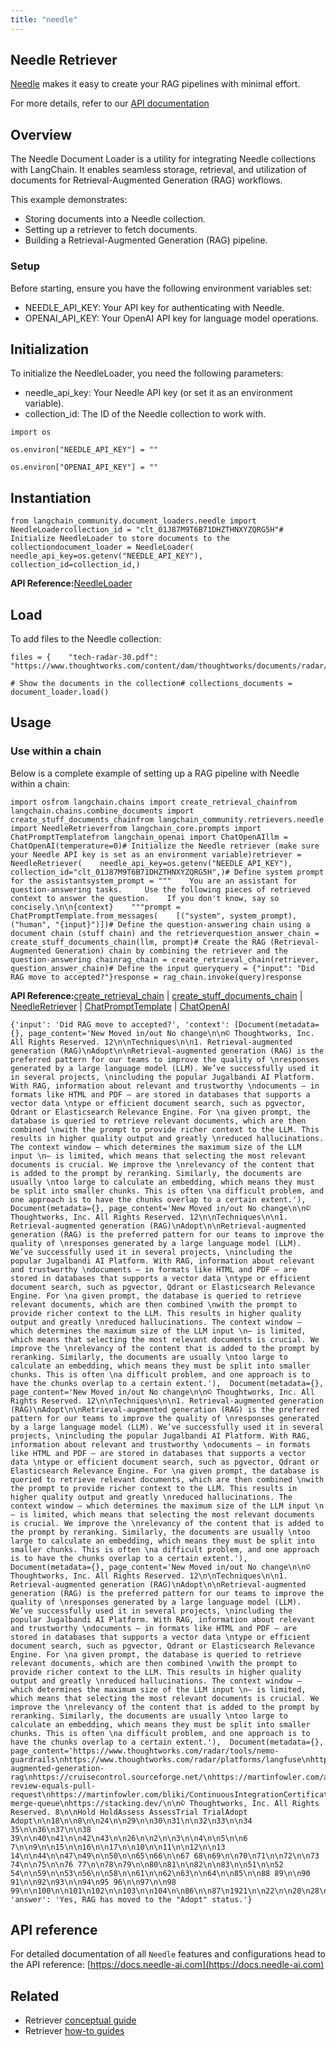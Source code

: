 ```yaml
---
title: "needle"
---
```


## Needle Retriever

[Needle](https://needle-ai.com) makes it easy to create your RAG pipelines with minimal effort.

For more details, refer to our [API documentation](https://docs.needle-ai.com/oss/api-reference/needle-api)

## Overview

The Needle Document Loader is a utility for integrating Needle collections with LangChain. It enables seamless storage, retrieval, and utilization of documents for Retrieval-Augmented Generation (RAG) workflows.

This example demonstrates:

* Storing documents into a Needle collection.
* Setting up a retriever to fetch documents.
* Building a Retrieval-Augmented Generation (RAG) pipeline.

### Setup

Before starting, ensure you have the following environment variables set:

* NEEDLE\_API\_KEY: Your API key for authenticating with Needle.
* OPENAI\_API\_KEY: Your OpenAI API key for language model operations.

## Initialization

To initialize the NeedleLoader, you need the following parameters:

* needle\_api\_key: Your Needle API key (or set it as an environment variable).
* collection\_id: The ID of the Needle collection to work with.

```
import os
```

```
os.environ["NEEDLE_API_KEY"] = ""
```

```
os.environ["OPENAI_API_KEY"] = ""
```

## Instantiation

```
from langchain_community.document_loaders.needle import NeedleLoadercollection_id = "clt_01J87M9T6B71DHZTHNXYZQRG5H"# Initialize NeedleLoader to store documents to the collectiondocument_loader = NeedleLoader(    needle_api_key=os.getenv("NEEDLE_API_KEY"),    collection_id=collection_id,)
```

**API Reference:**[NeedleLoader](https://python.langchain.com/api_reference/community/document_loaders/langchain_community.document_loaders.needle.NeedleLoader.html)

## Load

To add files to the Needle collection:

```
files = {    "tech-radar-30.pdf": "https://www.thoughtworks.com/content/dam/thoughtworks/documents/radar/2024/04/tr_technology_radar_vol_30_en.pdf"}document_loader.add_files(files=files)
```

```
# Show the documents in the collection# collections_documents = document_loader.load()
```

## Usage

### Use within a chain

Below is a complete example of setting up a RAG pipeline with Needle within a chain:

```
import osfrom langchain.chains import create_retrieval_chainfrom langchain.chains.combine_documents import create_stuff_documents_chainfrom langchain_community.retrievers.needle import NeedleRetrieverfrom langchain_core.prompts import ChatPromptTemplatefrom langchain_openai import ChatOpenAIllm = ChatOpenAI(temperature=0)# Initialize the Needle retriever (make sure your Needle API key is set as an environment variable)retriever = NeedleRetriever(    needle_api_key=os.getenv("NEEDLE_API_KEY"),    collection_id="clt_01J87M9T6B71DHZTHNXYZQRG5H",)# Define system prompt for the assistantsystem_prompt = """    You are an assistant for question-answering tasks.     Use the following pieces of retrieved context to answer the question.    If you don't know, say so concisely.\n\n{context}    """prompt = ChatPromptTemplate.from_messages(    [("system", system_prompt), ("human", "{input}")])# Define the question-answering chain using a document chain (stuff chain) and the retrieverquestion_answer_chain = create_stuff_documents_chain(llm, prompt)# Create the RAG (Retrieval-Augmented Generation) chain by combining the retriever and the question-answering chainrag_chain = create_retrieval_chain(retriever, question_answer_chain)# Define the input queryquery = {"input": "Did RAG move to accepted?"}response = rag_chain.invoke(query)response
```

**API Reference:**[create\_retrieval\_chain](https://python.langchain.com/api_reference/langchain/chains/langchain.chains.retrieval.create_retrieval_chain.html) | [create\_stuff\_documents\_chain](https://python.langchain.com/api_reference/langchain/chains/langchain.chains.combine_documents.stuff.create_stuff_documents_chain.html) | [NeedleRetriever](https://python.langchain.com/api_reference/community/retrievers/langchain_community.retrievers.needle.NeedleRetriever.html) | [ChatPromptTemplate](https://python.langchain.com/api_reference/core/prompts/langchain_core.prompts.chat.ChatPromptTemplate.html) | [ChatOpenAI](https://python.langchain.com/api_reference/openai/chat_models/langchain_openai.chat_models.base.ChatOpenAI.html)

```
{'input': 'Did RAG move to accepted?', 'context': [Document(metadata={}, page_content='New Moved in/out No change\n\n© Thoughtworks, Inc. All Rights Reserved. 12\n\nTechniques\n\n1. Retrieval-augmented generation (RAG)\nAdopt\n\nRetrieval-augmented generation (RAG) is the preferred pattern for our teams to improve the quality of \nresponses generated by a large language model (LLM). We’ve successfully used it in several projects, \nincluding the popular Jugalbandi AI Platform. With RAG, information about relevant and trustworthy \ndocuments — in formats like HTML and PDF — are stored in databases that supports a vector data \ntype or efficient document search, such as pgvector, Qdrant or Elasticsearch Relevance Engine. For \na given prompt, the database is queried to retrieve relevant documents, which are then combined \nwith the prompt to provide richer context to the LLM. This results in higher quality output and greatly \nreduced hallucinations. The context window — which determines the maximum size of the LLM input \n— is limited, which means that selecting the most relevant documents is crucial. We improve the \nrelevancy of the content that is added to the prompt by reranking. Similarly, the documents are usually \ntoo large to calculate an embedding, which means they must be split into smaller chunks. This is often \na difficult problem, and one approach is to have the chunks overlap to a certain extent.'),  Document(metadata={}, page_content='New Moved in/out No change\n\n© Thoughtworks, Inc. All Rights Reserved. 12\n\nTechniques\n\n1. Retrieval-augmented generation (RAG)\nAdopt\n\nRetrieval-augmented generation (RAG) is the preferred pattern for our teams to improve the quality of \nresponses generated by a large language model (LLM). We’ve successfully used it in several projects, \nincluding the popular Jugalbandi AI Platform. With RAG, information about relevant and trustworthy \ndocuments — in formats like HTML and PDF — are stored in databases that supports a vector data \ntype or efficient document search, such as pgvector, Qdrant or Elasticsearch Relevance Engine. For \na given prompt, the database is queried to retrieve relevant documents, which are then combined \nwith the prompt to provide richer context to the LLM. This results in higher quality output and greatly \nreduced hallucinations. The context window — which determines the maximum size of the LLM input \n— is limited, which means that selecting the most relevant documents is crucial. We improve the \nrelevancy of the content that is added to the prompt by reranking. Similarly, the documents are usually \ntoo large to calculate an embedding, which means they must be split into smaller chunks. This is often \na difficult problem, and one approach is to have the chunks overlap to a certain extent.'),  Document(metadata={}, page_content='New Moved in/out No change\n\n© Thoughtworks, Inc. All Rights Reserved. 12\n\nTechniques\n\n1. Retrieval-augmented generation (RAG)\nAdopt\n\nRetrieval-augmented generation (RAG) is the preferred pattern for our teams to improve the quality of \nresponses generated by a large language model (LLM). We’ve successfully used it in several projects, \nincluding the popular Jugalbandi AI Platform. With RAG, information about relevant and trustworthy \ndocuments — in formats like HTML and PDF — are stored in databases that supports a vector data \ntype or efficient document search, such as pgvector, Qdrant or Elasticsearch Relevance Engine. For \na given prompt, the database is queried to retrieve relevant documents, which are then combined \nwith the prompt to provide richer context to the LLM. This results in higher quality output and greatly \nreduced hallucinations. The context window — which determines the maximum size of the LLM input \n— is limited, which means that selecting the most relevant documents is crucial. We improve the \nrelevancy of the content that is added to the prompt by reranking. Similarly, the documents are usually \ntoo large to calculate an embedding, which means they must be split into smaller chunks. This is often \na difficult problem, and one approach is to have the chunks overlap to a certain extent.'),  Document(metadata={}, page_content='New Moved in/out No change\n\n© Thoughtworks, Inc. All Rights Reserved. 12\n\nTechniques\n\n1. Retrieval-augmented generation (RAG)\nAdopt\n\nRetrieval-augmented generation (RAG) is the preferred pattern for our teams to improve the quality of \nresponses generated by a large language model (LLM). We’ve successfully used it in several projects, \nincluding the popular Jugalbandi AI Platform. With RAG, information about relevant and trustworthy \ndocuments — in formats like HTML and PDF — are stored in databases that supports a vector data \ntype or efficient document search, such as pgvector, Qdrant or Elasticsearch Relevance Engine. For \na given prompt, the database is queried to retrieve relevant documents, which are then combined \nwith the prompt to provide richer context to the LLM. This results in higher quality output and greatly \nreduced hallucinations. The context window — which determines the maximum size of the LLM input \n— is limited, which means that selecting the most relevant documents is crucial. We improve the \nrelevancy of the content that is added to the prompt by reranking. Similarly, the documents are usually \ntoo large to calculate an embedding, which means they must be split into smaller chunks. This is often \na difficult problem, and one approach is to have the chunks overlap to a certain extent.'),  Document(metadata={}, page_content='https://www.thoughtworks.com/radar/tools/nemo-guardrails\nhttps://www.thoughtworks.com/radar/platforms/langfuse\nhttps://www.thoughtworks.com/radar/techniques/retrieval-augmented-generation-rag\nhttps://cruisecontrol.sourceforge.net/\nhttps://martinfowler.com/articles/continuousIntegration.html\nhttps://www.thoughtworks.com/radar/techniques/peer-review-equals-pull-request\nhttps://martinfowler.com/bliki/ContinuousIntegrationCertification.html\nhttps://linearb.io/platform/gitstream\nhttps://www.thoughtworks.com/radar/tools/github-merge-queue\nhttps://stacking.dev/\n\n© Thoughtworks, Inc. All Rights Reserved. 8\n\nHold HoldAssess AssessTrial TrialAdopt Adopt\n\n18\n\n8\n\n24\n\n29\n\n30\n31\n\n32\n33\n\n34 35\n\n36\n37\n\n38 39\n\n40\n41\n\n42\n43\n\n26\n\n2\n\n3\n\n4\n\n5\n\n6 7\n\n9\n\n15\n\n16\n\n17\n\n10\n\n11\n\n12\n\n13 14\n\n44\n\n47\n49\n\n50\n\n65\n66\n\n67 68\n69\n\n70\n71\n\n72\n\n73 74\n\n75\n\n76 77\n\n78\n79\n\n80\n81\n\n82\n\n83\n\n51\n\n52 54\n\n59\n\n53\n56\n\n58\n\n61\n\n62\n63\n\n64\n\n85\n\n88 89\n\n90 91\n\n92\n93\n\n94\n95 96\n\n97\n\n98 99\n\n100\n\n101\n102\n\n103\n\n104\n\n86\n\n87\n1921\n\n22\n\n20\n28\n\n25\n\n27\n\n23\n\n84\n\n105\n\n1\n45\n\n46\n\n48\n\n55\n57')], 'answer': 'Yes, RAG has moved to the "Adopt" status.'}
```

## API reference

For detailed documentation of all `Needle` features and configurations head to the API reference: [https://docs.needle-ai.com](https://docs.needle-ai.com)

## Related

* Retriever [conceptual guide](/src/oss/concepts/retrievers)
* Retriever [how-to guides](/src/oss/how_to/#retrievers)
